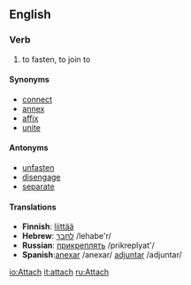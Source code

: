 ==English==

===Verb===
{{en-infl-reg-sibilant|atta|ch|}}
# to fasten, to join to

====Synonyms====
*[[connect]]
*[[annex]]
*[[affix]]
*[[unite]]

====Antonyms====
*[[unfasten]]
*[[disengage]]
*[[separate]]

====Translations====
*'''Finnish''': [[liittää]]
*'''Hebrew''': [[לחבר]] /lehabe'r/
*'''Russian''': [[прикреплять]] /prikreplyat'/
*'''Spanish''':[[anexar]] /anexar/ [[adjuntar]] /adjuntar/

[[io:Attach]]
[[it:attach]]
[[ru:Attach]]